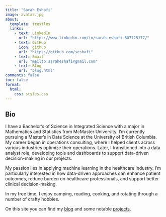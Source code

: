 ```yaml
---
title: "Sarah Eshafi"
image: avatar.jpg
about:
  template: trestles
  links:
    - text: LinkedIn
      url: "https://www.linkedin.com/in/sarah-eshafi-807725177/"
    - text: GitHub
      icon: github
      url: "https://github.com/seshafi"
    - text: Email
      url: "mailto:saraheshafi@gmail.com"
    - text: Blog
      url: "blog.html"
comments: false
toc: false
format:
  html:
    css: styles.css
---
```


::: {.column-page}

## Bio

I have a Bachelor's of Science in Integrated Science with a major in Mathematics and Statistics from McMaster University. I'm currently pursuing a Master's in Data Science at the University of British Columbia. My career began in operations consulting, where I helped clients across various industries optimize their operations. Later, I transitioned into a data analyst role, developing tools and dashboards to support data-driven decision-making in our projects.

My passion lies in applying machine learning in the healthcare industry. I’m particularly interested in how data-driven approaches can enhance patient outcomes, reduce burden on healthcare professionals, and support better clinical decision-making.

In my free time, I enjoy camping, reading, cooking, and rotating through a number of crafty hobbies. 

On this site you can find my [blog](blog.html) 
and some notable [projects](projects.html).

:::